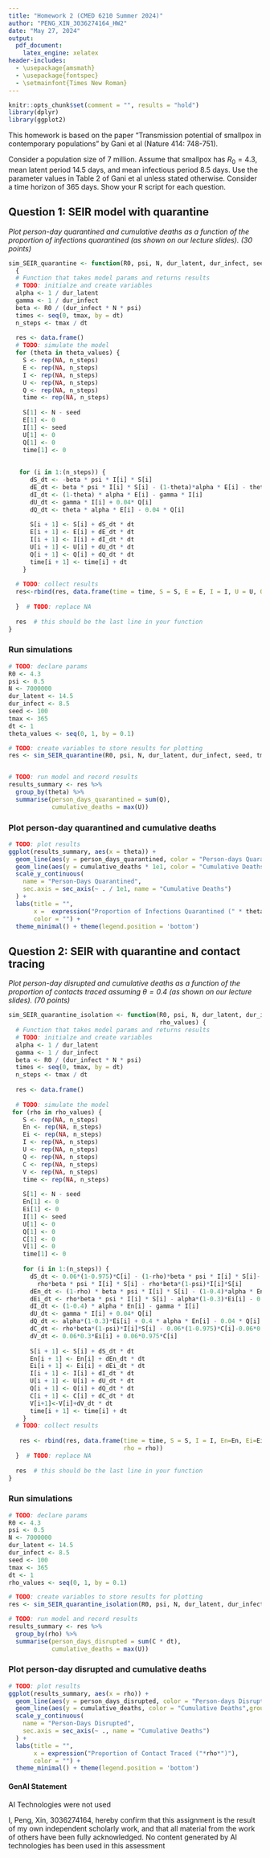 ```yaml
---
title: "Homework 2 (CMED 6210 Summer 2024)"
author: "PENG_XIN_3036274164_HW2"
date: "May 27, 2024"
output:
  pdf_document:
    latex_engine: xelatex
header-includes:
  - \usepackage{amsmath}
  - \usepackage{fontspec}
  - \setmainfont{Times New Roman}
---
```


```r
knitr::opts_chunk$set(comment = "", results = "hold")
library(dplyr)
library(ggplot2)
```

This homework is based on the paper "Transmission potential of smallpox in contemporary populations" by Gani et al (Nature 414: 748-751).

Consider a population size of 7 million. Assume that smallpox has $R_0 = 4.3$, mean latent period 14.5 days, and mean infectious period 8.5 days. Use the parameter values in Table 2 of Gani et al unless stated otherwise. Consider a time horizon of 365 days. Show your R script for each question. 


## Question 1: SEIR model with quarantine

_Plot person-day quarantined and cumulative deaths as a function of the proportion of infections quarantined (as shown on our lecture slides). (30 points)_

```r
sim_SEIR_quarantine <- function(R0, psi, N, dur_latent, dur_infect, seed, tmax, dt, theta_values) 
  {  
  # Function that takes model params and returns results 
  # TODO: initialze and create variables
  alpha <- 1 / dur_latent
  gamma <- 1 / dur_infect
  beta <- R0 / (dur_infect * N * psi)
  times <- seq(0, tmax, by = dt)
  n_steps <- tmax / dt
  
  res <- data.frame()
  # TODO: simulate the model
  for (theta in theta_values) {
    S <- rep(NA, n_steps)
    E <- rep(NA, n_steps)
    I <- rep(NA, n_steps)
    U <- rep(NA, n_steps)
    Q <- rep(NA, n_steps)
    time <- rep(NA, n_steps)
    
    S[1] <- N - seed
    E[1] <- 0
    I[1] <- seed
    U[1] <- 0
    Q[1] <- 0
    time[1] <- 0
    
  
   for (i in 1:(n_steps)) {
      dS_dt <- -beta * psi * I[i] * S[i]
      dE_dt <- beta * psi * I[i] * S[i] - (1-theta)*alpha * E[i] - theta*alpha*E[i]
      dI_dt <- (1-theta) * alpha * E[i] - gamma * I[i] 
      dU_dt <- gamma * I[i] + 0.04* Q[i]
      dQ_dt <- theta * alpha * E[i] - 0.04 * Q[i]
      
      S[i + 1] <- S[i] + dS_dt * dt
      E[i + 1] <- E[i] + dE_dt * dt
      I[i + 1] <- I[i] + dI_dt * dt
      U[i + 1] <- U[i] + dU_dt * dt
      Q[i + 1] <- Q[i] + dQ_dt * dt
      time[i + 1] <- time[i] + dt
    }
    
  # TODO: collect results
  res<-rbind(res, data.frame(time = time, S = S, E = E, I = I, U = U, Q = Q, theta = theta))
  
  }  # TODO: replace NA
    
  res  # this should be the last line in your function
}
```

### Run simulations

```r
# TODO: declare params
R0 <- 4.3
psi <- 0.5
N <- 7000000
dur_latent <- 14.5
dur_infect <- 8.5
seed <- 100
tmax <- 365
dt <- 1
theta_values <- seq(0, 1, by = 0.1)

# TODO: create variables to store results for plotting
res <- sim_SEIR_quarantine(R0, psi, N, dur_latent, dur_infect, seed, tmax, dt, theta_values)


# TODO: run model and record results
results_summary <- res %>%
  group_by(theta) %>%
  summarise(person_days_quarantined = sum(Q),
            cumulative_deaths = max(U))
```

### Plot person-day quarantined and cumulative deaths

```r
# TODO: plot results
ggplot(results_summary, aes(x = theta)) +
  geom_line(aes(y = person_days_quarantined, color = "Person-days Quarantined")) +
  geom_line(aes(y = cumulative_deaths * 1e1, color = "Cumulative Deaths")) +
  scale_y_continuous(
    name = "Person-Days Quarantined",
    sec.axis = sec_axis(~ . / 1e1, name = "Cumulative Deaths")
  ) +
  labs(title = "",
       x =  expression("Proportion of Infections Quarantined (" * theta * ")"),
       color = "") +
  theme_minimal() + theme(legend.position = 'bottom')
```

## Question 2: SEIR with quarantine and contact tracing 

_Plot person-day disrupted and cumulative deaths as a function of the proportion of contacts traced assuming $\theta = 0.4$ (as shown on our lecture slides). (70 points)_

```r
sim_SEIR_quarantine_isolation <- function(R0, psi, N, dur_latent, dur_infect, seed, tmax, dt, 
                                          rho_values) {  
  # Function that takes model params and returns results 
  # TODO: initialze and create variables
  alpha <- 1 / dur_latent
  gamma <- 1 / dur_infect
  beta <- R0 / (dur_infect * N * psi)
  times <- seq(0, tmax, by = dt)
  n_steps <- tmax / dt
  
  res <- data.frame()
  
  # TODO: simulate the model
 for (rho in rho_values) {
    S <- rep(NA, n_steps)
    En <- rep(NA, n_steps)
    Ei <- rep(NA, n_steps)
    I <- rep(NA, n_steps)
    U <- rep(NA, n_steps)
    Q <- rep(NA, n_steps)
    C <- rep(NA, n_steps)
    V <- rep(NA, n_steps)
    time <- rep(NA, n_steps)
    
    S[1] <- N - seed
    En[1] <- 0
    Ei[1] <- 0
    I[1] <- seed
    U[1] <- 0
    Q[1] <- 0
    C[1] <- 0
    V[1] <- 0
    time[1] <- 0
    
    for (i in 1:(n_steps)) {
      dS_dt <- 0.06*(1-0.975)*C[i] - (1-rho)*beta * psi * I[i] * S[i]-
        rho*beta * psi * I[i] * S[i] - rho*beta*(1-psi)*I[i]*S[i]
      dEn_dt <- (1-rho) * beta * psi * I[i] * S[i] - (1-0.4)*alpha * En[i] - 0.4*alpha*En[i]
      dEi_dt <- rho*beta * psi * I[i] * S[i] - alpha*(1-0.3)*Ei[i] - 0.06*0.3*Ei[i]
      dI_dt <- (1-0.4) * alpha * En[i] - gamma * I[i] 
      dU_dt <- gamma * I[i] + 0.04* Q[i]
      dQ_dt <- alpha*(1-0.3)*Ei[i] + 0.4 * alpha * En[i] - 0.04 * Q[i]
      dC_dt <- rho*beta*(1-psi)*I[i]*S[i] - 0.06*(1-0.975)*C[i]-0.06*0.975*C[i]
      dV_dt <- 0.06*0.3*Ei[i] + 0.06*0.975*C[i]
      
      S[i + 1] <- S[i] + dS_dt * dt
      En[i + 1] <- En[i] + dEn_dt * dt
      Ei[i + 1] <- Ei[i] + dEi_dt * dt
      I[i + 1] <- I[i] + dI_dt * dt
      U[i + 1] <- U[i] + dU_dt * dt
      Q[i + 1] <- Q[i] + dQ_dt * dt
      C[i + 1] <- C[i] + dC_dt * dt
      V[i+1]<-V[i]+dV_dt * dt
      time[i + 1] <- time[i] + dt
    }
  # TODO: collect results
    
   res <- rbind(res, data.frame(time = time, S = S, I = I, En=En, Ei=Ei, U = U, Q = Q, C = C, V=V,
                                rho = rho))
  }  # TODO: replace NA
  
  res  # this should be the last line in your function
}
```

### Run simulations

```r
# TODO: declare params
R0 <- 4.3
psi <- 0.5
N <- 7000000
dur_latent <- 14.5
dur_infect <- 8.5
seed <- 100
tmax <- 365
dt <- 1
rho_values <- seq(0, 1, by = 0.1)

# TODO: create variables to store results for plotting
res <- sim_SEIR_quarantine_isolation(R0, psi, N, dur_latent, dur_infect, seed, tmax, dt, rho_values)

# TODO: run model and record results
results_summary <- res %>%
  group_by(rho) %>%
  summarise(person_days_disrupted = sum(C * dt),
            cumulative_deaths = max(U))
```

### Plot person-day disrupted and cumulative deaths

```r
# TODO: plot results
ggplot(results_summary, aes(x = rho)) +
  geom_line(aes(y = person_days_disrupted, color = "Person-days Disrupted",group=1)) +
  geom_line(aes(y = cumulative_deaths, color = "Cumulative Deaths",group=1)) +
  scale_y_continuous(
    name = "Person-Days Disrupted",
    sec.axis = sec_axis(~ ., name = "Cumulative Deaths")
  ) +
  labs(title = "",
       x = expression("Proportion of Contact Traced ("*rho*")"),
       color = "") +
  theme_minimal() + theme(legend.position = 'bottom')
```

#### GenAI Statement  

AI Technologies were not used

I, Peng, Xin, 3036274164, hereby confirm that this assignment is the result of my own independent scholarly work, and that all material from the work of others have been fully acknowledged. No content generated by AI technologies has been used in this assessment